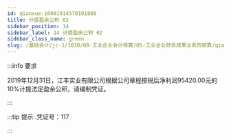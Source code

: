 ---
id: qianxue-16091914570181888
title: 计提盈余公积 02
sidebar_position: 14
sidebar_label: 14 计提盈余公积 02
sidebar_class_name: green
slug: /基础会计/jc-1/1030/08-工业企业会计核算/05-工业企业财务成果业务的核算/qianxue-1609181235406197187/qianxue-16091914570181888/计提盈余公积 02
---

:::info 要求

2019年12月31日，江丰实业有限公司根据公司章程按税后净利润95420.00元的10%计提法定盈余公积，请编制凭证。

:::

:::tip 提示
  .凭证号：117 
:::
